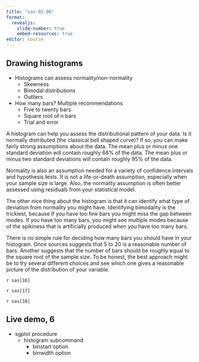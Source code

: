 ```yaml
---
title: "sas-02-06"
format: 
  revealjs:
    slide-number: true
    embed-resources: true
editor: source
---
```


## Drawing histograms

-   Histograms can assess normality/non-normality
    -   Skewness
    -   Bimodal distributions
    -   Outliers
-   How many bars? Multiple recommendations
    -   Five to twenty bars
    -   Square root of n bars
    -   Trial and error

::: notes

A histogram can help you assess the distributional pattern of your data. Is it normally distributed (the classical bell shaped curve)? If so, you can make fairly strong assumptions about the data. The mean plus or minus one standard deviation will contain roughly 68% of the data. The mean plus or minus two standard deviations will contain roughly 95% of the data.

Normality is also an assumption needed for a variety of confidence intervals and hypothesis tests. It is not a life-or-death assumption, especially when your sample size is large. Also, the normality assumption is often better assessed using residuals from your statistical model.

The other nice thing about the histogram is that it can identify what type of deviation from normality you might have. Identifying bimodality is the trickiest, because if you have too few bars you might miss the gap between modes. If you have too many bars, you might see multiple modes because of the spikiness that is artificially produced when you have too many bars.

There is no simple rule for deciding how many bars you should have in your histogram. Once sources suggests that 5 to 20 is a reasonable number of bars. Another suggests that the number of bars should be roughly equal to the square root of the sample size. To be honest, the best approach might be to try several different choices and see which one gives a reasonable picture of the distribution of your variable.

:::

`r sas[16]`

`r sas[17]`

`r sas[18]`

## Live demo, 6

-   sgplot procedure
    -   histogram subcommand
        -   binstart option
        -   binwidth option